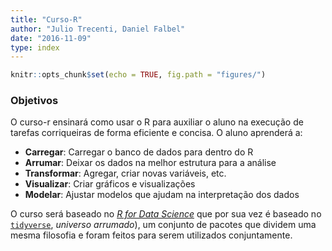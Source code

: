 ```yaml
---
title: "Curso-R"
author: "Julio Trecenti, Daniel Falbel"
date: "2016-11-09"
type: index
---
```


```r
knitr::opts_chunk$set(echo = TRUE, fig.path = "figures/")
```

### Objetivos

O curso-r ensinará como usar o R para auxiliar o aluno na execução de tarefas
corriqueiras de forma eficiente e concisa. O aluno aprenderá a:

- **Carregar**: Carregar o banco de dados para dentro do R 
- **Arrumar**: Deixar os dados na melhor estrutura para a análise
- **Transformar**: Agregar, criar novas variáveis, etc. 
- **Visualizar**: Criar gráficos e visualizações
- **Modelar**: Ajustar modelos que ajudam na interpretação dos dados

O curso será baseado no [*R for Data Science*](http://r4ds.had.co.nz/) que por
sua vez é baseado no [`tidyverse`](http://tidyverse.org/), *universo arrumado*),
um conjunto de pacotes que dividem uma mesma filosofia e foram feitos para serem
utilizados conjuntamente.

